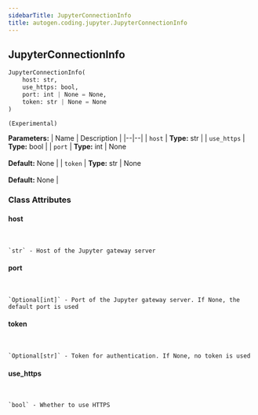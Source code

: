 ```yaml
---
sidebarTitle: JupyterConnectionInfo
title: autogen.coding.jupyter.JupyterConnectionInfo
---
```

<h2 id="autogen.coding.jupyter.JupyterConnectionInfo" class="doc doc-heading">
    <code class="doc-symbol doc-symbol-heading doc-symbol-class"></code>
    <span class="doc doc-object-name doc-class-name">JupyterConnectionInfo</span>
</h2>

```python
JupyterConnectionInfo(
    host: str,
    use_https: bool,
    port: int | None = None,
    token: str | None = None
)
```

    (Experimental)

<b>Parameters:</b>
| Name | Description |
|--|--|
| `host` | **Type:** str |
| `use_https` | **Type:** bool |
| `port` | **Type:** int \| None<br/><br/>**Default:** None |
| `token` | **Type:** str \| None<br/><br/>**Default:** None |

### Class Attributes

<code class="doc-symbol doc-symbol-heading doc-symbol-attribute"></code>
#### host
<br />

    `str` - Host of the Jupyter gateway server

<code class="doc-symbol doc-symbol-heading doc-symbol-attribute"></code>
#### port
<br />

    `Optional[int]` - Port of the Jupyter gateway server. If None, the default port is used

<code class="doc-symbol doc-symbol-heading doc-symbol-attribute"></code>
#### token
<br />

    `Optional[str]` - Token for authentication. If None, no token is used

<code class="doc-symbol doc-symbol-heading doc-symbol-attribute"></code>
#### use_https
<br />

    `bool` - Whether to use HTTPS